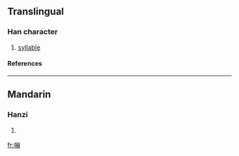 ==Translingual==
===Han character===
{{Han char|rn=30|rad=口|as=11|sn=14|four=|canj=口山月月 (RUBB)}}
# [[syllable]]
====References====
{{Han ref|kx=0206.201|hdz=10677.030|uh=5623|ud=22051}}
----
==Mandarin==
===Hanzi===
{{cmn-hanzi|pin=[[bēng]] ([[beng1]])|wg=peng<sup>1</sup>}}
# {{defn|Mandarin}}

[[fr:嘣]]